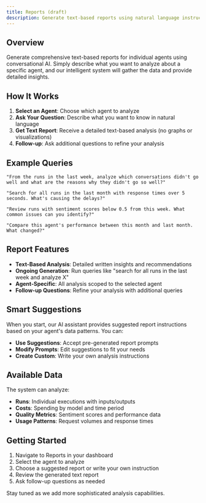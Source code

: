```yaml
---
title: Reports (draft)
description: Generate text-based reports using natural language instructions.
---
```


## Overview

Generate comprehensive text-based reports for individual agents using conversational AI. Simply describe what you want to analyze about a specific agent, and our intelligent system will gather the data and provide detailed insights.

## How It Works

1. **Select an Agent**: Choose which agent to analyze
2. **Ask Your Question**: Describe what you want to know in natural language
3. **Get Text Report**: Receive a detailed text-based analysis (no graphs or visualizations)
4. **Follow-up**: Ask additional questions to refine your analysis

## Example Queries

```
"From the runs in the last week, analyze which conversations didn't go well and what are the reasons why they didn't go so well?"
```

```
"Search for all runs in the last month with response times over 5 seconds. What's causing the delays?"
```

```
"Review runs with sentiment scores below 0.5 from this week. What common issues can you identify?"
```

```
"Compare this agent's performance between this month and last month. What changed?"
```

## Report Features

- **Text-Based Analysis**: Detailed written insights and recommendations
- **Ongoing Generation**: Run queries like "search for all runs in the last week and analyze X"
- **Agent-Specific**: All analysis scoped to the selected agent
- **Follow-up Questions**: Refine your analysis with additional queries

## Smart Suggestions

When you start, our AI assistant provides suggested report instructions based on your agent's data patterns. You can:
- **Use Suggestions**: Accept pre-generated report prompts
- **Modify Prompts**: Edit suggestions to fit your needs
- **Create Custom**: Write your own analysis instructions

## Available Data

The system can analyze:
- **Runs**: Individual executions with inputs/outputs
- **Costs**: Spending by model and time period  
- **Quality Metrics**: Sentiment scores and performance data
- **Usage Patterns**: Request volumes and response times

## Getting Started

1. Navigate to Reports in your dashboard
2. Select the agent to analyze
3. Choose a suggested report or write your own instruction
4. Review the generated text report
5. Ask follow-up questions as needed

Stay tuned as we add more sophisticated analysis capabilities. 